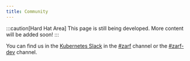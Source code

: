```yaml
---
title: Community
---
```


:::caution[Hard Hat Area]
This page is still being developed. More content will be added soon!
:::

You can find us in the [Kubernetes Slack](https://kubernetes.slack.com) in the [#zarf](https://kubernetes.slack.com/archives/C03B6BJAUJ3) channel or the [#zarf-dev](https://kubernetes.slack.com/archives/C03BP9Z3CMA) channel.
